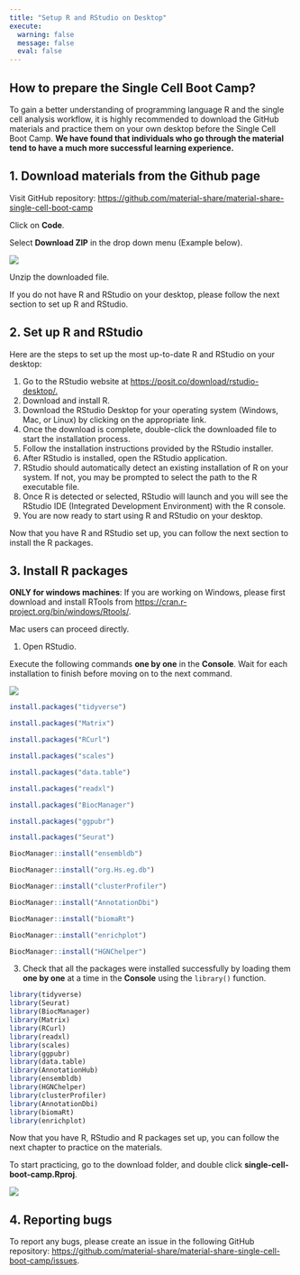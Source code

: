 ```yaml
---
title: "Setup R and RStudio on Desktop"
execute:
  warning: false
  message: false
  eval: false
---
```


## How to prepare the Single Cell Boot Camp?

To gain a better understanding of programming language R and the single cell analysis workflow, it is highly recommended to download the GitHub materials and practice them on your own desktop before the Single Cell Boot Camp. **We have found that individuals who go through the material tend to have a much more successful learning experience.**

## 1. Download materials from the Github page

Visit GitHub repository: <https://github.com/material-share/material-share-single-cell-boot-camp>

Click on **Code**.

Select **Download ZIP** in the drop down menu (Example below).

![](figures/setup_1.png)

Unzip the downloaded file.

If you do not have R and RStudio on your desktop, please follow the next section to set up R and RStudio.

## 2. Set up R and RStudio

Here are the steps to set up the most up-to-date R and RStudio on your desktop:

1.  Go to the RStudio website at <https://posit.co/download/rstudio-desktop/.>
2.  Download and install R.
3.  Download the RStudio Desktop for your operating system (Windows, Mac, or Linux) by clicking on the appropriate link.
4.  Once the download is complete, double-click the downloaded file to start the installation process.
5.  Follow the installation instructions provided by the RStudio installer.
6.  After RStudio is installed, open the RStudio application.
7.  RStudio should automatically detect an existing installation of R on your system. If not, you may be prompted to select the path to the R executable file.
8.  Once R is detected or selected, RStudio will launch and you will see the RStudio IDE (Integrated Development Environment) with the R console.
9.  You are now ready to start using R and RStudio on your desktop.

Now that you have R and RStudio set up, you can follow the next section to install the R packages.

## 3. Install R packages

**ONLY for windows machines**: If you are working on Windows, please first download and install RTools from <https://cran.r-project.org/bin/windows/Rtools/>.

Mac users can proceed directly.

1.  Open RStudio.

Execute the following commands **one by one** in the **Console**. Wait for each installation to finish before moving on to the next command.

![](figures/00_console.png)

```r
install.packages("tidyverse")

install.packages("Matrix")

install.packages("RCurl")

install.packages("scales")

install.packages("data.table")

install.packages("readxl")

install.packages("BiocManager")

install.packages("ggpubr")

install.packages("Seurat")

BiocManager::install("ensembldb")

BiocManager::install("org.Hs.eg.db")

BiocManager::install("clusterProfiler")

BiocManager::install("AnnotationDbi")

BiocManager::install("biomaRt")

BiocManager::install("enrichplot")

BiocManager::install("HGNChelper")
```

3.  Check that all the packages were installed successfully by loading them **one by one** at a time in the **Console** using the `library()` function.

```r
library(tidyverse)
library(Seurat)
library(BiocManager)
library(Matrix)
library(RCurl)
library(readxl)
library(scales)
library(ggpubr)
library(data.table)
library(AnnotationHub)
library(ensembldb)
library(HGNChelper)
library(clusterProfiler)
library(AnnotationDbi)
library(biomaRt)
library(enrichplot)
```

Now that you have R, RStudio and R packages set up, you can follow the next chapter to practice on the materials.

To start practicing, go to the download folder, and double click **single-cell-boot-camp.Rproj**.

![](figures/00_rproj.png)

## 4. Reporting bugs

To report any bugs, please create an issue in the following GitHub repository: <https://github.com/material-share/material-share-single-cell-boot-camp/issues>.
